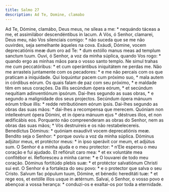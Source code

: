 ```yaml
---
title: Salmo 27
description: Ad Te, Domine, clamabo
---
```


<div class="side-by-side not-content">
  <span>
    Ad Te, Dómine, clamábo, Deus meus, ne síleas a me: * nequándo táceas a me,
    et assimilábor descendéntibus in lacum.
  </span>
  <span>
    A Vós, ó Senhor, clamarei, Deus meu, não Vos silenciais comigo: * não suceda
    que se me não ouvirdes, seja semelhante àqueles na cova.
  </span>
  <span>
    Exáudi, Dómine, vocem deprecatiónis meæ dum oro ad Te: * dum extóllo manus
    meas ad templum sanctum tuum.
  </span>
  <span>
    Ouvi, ó Senhor, a voz da minha súplica, quando Vos rogo: * quando ergo as
    minhas mãos para o vosso santo templo.
  </span>
  <span>
    Ne simul trahas me cum peccatóribus: * et cum operántibus iniquitátem ne
    perdas me.
  </span>
  <span>
    Não me arrasteis juntamente com os pecadores: * e me não percais com os que
    praticam a iniquidade.
  </span>
  <span>
    Qui loquúntur pacem cum próximo suo, * mala autem in córdibus eórum.
  </span>
  <span>
    Os quais falam de paz com seu próximo, * e maldade têm em seus corações.
  </span>
  <span>
    Da illis secúndum ópera eórum, * et secúndum nequítiam adinventiónum
    ipsórum.
  </span>
  <span>
    Dai-lhes segundo as suas obras, * e segundo a malignidade dos seus
    projectos.
  </span>
  <span>
    Secúndum ópera mánuum eórum tríbue illis: * redde retributiónem eórum ipsis.
  </span>
  <span>
    Dai-lhes segundo as obras das suas mãos: * dai-lhes a recompensa que
    merecem.
  </span>
  <span>
    Quóniam non intellexérunt ópera Dómini, et in ópera mánuum ejus * déstrues
    illos, et non ædificábis eos.
  </span>
  <span>
    Porquanto não compreenderam as obras do Senhor, nem as obras das suas mãos;
    * Vós destruireis e os não restabelecereis.
  </span>
  <span>
    Benedíctus Dóminus: * quóniam exaudívit vocem deprecatiónis meæ.
  </span>
  <span>
    Bendito seja o Senhor: * porque ouviu a voz da minha súplica.
  </span>
  <span>
    Dóminus adjútor meus, et protéctor meus: * in ipso sperávit cor meum, et
    adjútus sum.
  </span>
  <span>
    O Senhor é a minha ajuda e o meu protector: * n’Ele esperou o meu coração e
    fui ajudado.
  </span>
  <span>
    Et reflóruit caro mea: * et ex voluntáte mea confitébor ei.
  </span>
  <span>
    Refloresceu a minha carne: * e O louvarei de todo meu coração.
  </span>
  <span>
    Dóminus fortitúdo plebis suæ: * et protéctor salvatiónum Christi sui est.
  </span>
  <span>
    O Senhor é a fortaleza do seu povo: * e o protector que salva o seu Cristo.
  </span>
  <span>
    Salvum fac pópulum tuum, Dómine, et bénedic hereditáti tuæ: * et rege eos,
    et extólle illos usque in ætérnum.
  </span>
  <span>
    Salvai, ó Senhor, o vosso povo e abençoai a vossa herança: * conduzi-os e
    exaltai-os por toda a eternidade.
  </span>
</div>
